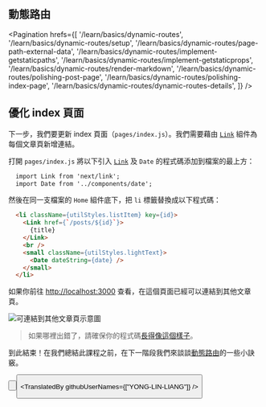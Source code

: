 
## 動態路由

<Pagination
  hrefs={[
    '/learn/basics/dynamic-routes',
    '/learn/basics/dynamic-routes/setup',
    '/learn/basics/dynamic-routes/page-path-external-data',
    '/learn/basics/dynamic-routes/implement-getstaticpaths',
    '/learn/basics/dynamic-routes/implement-getstaticprops',
    '/learn/basics/dynamic-routes/render-markdown',
    '/learn/basics/dynamic-routes/polishing-post-page',
    '/learn/basics/dynamic-routes/polishing-index-page',
    '/learn/basics/dynamic-routes/dynamic-routes-details',
  ]}
/>

## 優化 index 頁面

下一步，我們要更新 index 頁面（`pages/index.js`）。我們需要藉由 [`Link`](/docs/api-reference/next/link) 組件為每個文章頁新增連結。

打開 `pages/index.js` 將以下引入 [`Link`](/docs/api-reference/next/link) 及 `Date` 的程式碼添加到檔案的最上方：

```html
  import Link from 'next/link';
  import Date from '../components/date';
```

然後在同一支檔案的 `Home` 組件底下，把 `li` 標籤替換成以下程式碼：

```html
  <li className={utilStyles.listItem} key={id}>
    <Link href={`/posts/${id}`}>
      {title}
    </Link>
    <br />
    <small className={utilStyles.lightText}>
      <Date dateString={date} />
    </small>
  </li>
```

如果你前往 [http://localhost:3000](http://localhost:3000) 查看，在這個頁面已經可以連結到其他文章頁。

![可連結到其他文章頁示意圖](https://nextjs.org/static/images/learn/dynamic-routes/links.png "可連結到其他文章頁示意圖")

> 如果哪裡出錯了，請確保你的程式碼[長得像這個樣子](https://github.com/vercel/next-learn/tree/master/basics/dynamic-routes-starter)。

到此結束！在我們總結此課程之前，在下一階段我們來談談[動態路由](/docs/routing/dynamic-routes)的一些小訣竅。

<Button
  content="← 返回上一頁"
  url="/learn/basics/dynamic-routes/polishing-post-page"
  basicStyle="text-white bg-[#0070f3]"
  hoverStyle="hover:opacity-90"
/>

<Button
  content="前往下一頁 →"
  url="/learn/basics/dynamic-routes/dynamic-routes-details"
  basicStyle="text-white bg-[#0070f3]"
  hoverStyle="hover:opacity-90"
/>

<TranslatedBy githubUserNames={["YONG-LIN-LIANG"]} />